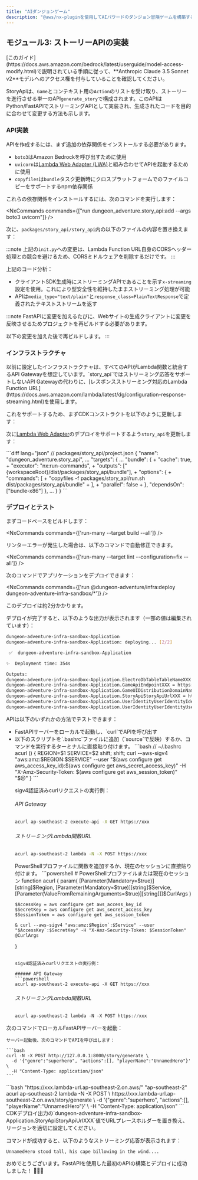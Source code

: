 ```yaml
---
title: "AIダンジョンゲーム"
description: "@aws/nx-pluginを使用してAIパワードのダンジョン冒険ゲームを構築する方法のチュートリアル。"
---
```






## モジュール3: ストーリーAPIの実装

<Aside type="caution">
[このガイド](https://docs.aws.amazon.com/bedrock/latest/userguide/model-access-modify.html)で説明されている手順に従って、**Anthropic Claude 3.5 Sonnet v2**モデルへのアクセス権を付与していることを確認してください。
</Aside>

StoryApiは、`Game`とコンテキスト用の`Action`のリストを受け取り、ストーリーを進行させる単一のAPI`generate_story`で構成されます。このAPIはPython/FastAPIでストリーミングAPIとして実装され、生成されたコードを目的に合わせて変更する方法も示します。

### API実装

APIを作成するには、まず追加の依存関係をインストールする必要があります。

- `boto3`はAmazon Bedrockを呼び出すために使用
- `uvicorn`は[Lambda Web Adapter (LWA)](https://github.com/awslabs/aws-lambda-web-adapter)と組み合わせてAPIを起動するために使用
- `copyfiles`は`bundle`タスク更新時にクロスプラットフォームでのファイルコピーをサポートするnpm依存関係

これらの依存関係をインストールするには、次のコマンドを実行します：

<NxCommands commands={["run dungeon_adventure.story_api:add --args boto3 uvicorn"]} />
<InstallCommand pkg="copyfiles" dev />

次に、`packages/story_api/story_api`内の以下のファイルの内容を置き換えます：

<Tabs>
<TabItem label="main.py">
<E2ECode path="dungeon-adventure/3/main.py.template" lang="python" />
</TabItem>
<TabItem label="init.py">
<E2ECode path="dungeon-adventure/3/init.py.template" lang="python" />

:::note
上記の`init.py`への変更は、Lambda Function URL自身のCORSヘッダー処理との競合を避けるため、CORSミドルウェアを削除するだけです。
:::

</TabItem>
</Tabs>

上記のコード分析：

- クライアントSDK生成時にストリーミングAPIであることを示す`x-streaming`設定を使用。これにより型安全性を維持したままストリーミング処理が可能
- APIは`media_type="text/plain"`と`response_class=PlainTextResponse`で定義されたテキストストリームを返す

:::note
FastAPIに変更を加えるたびに、Webサイトの生成クライアントに変更を反映させるためプロジェクトを再ビルドする必要があります。

以下の変更を加えた後で再ビルドします。
:::

### インフラストラクチャ

<Link path="get_started/tutorials/dungeon-game/1#game-ui-infrastructure">以前に設定したインフラストラクチャ</Link>は、すべてのAPIがLambda関数と統合するAPI Gatewayを想定しています。`story_api`ではストリーミング応答をサポートしないAPI Gatewayの代わりに、[レスポンスストリーミング対応のLambda Function URL](https://docs.aws.amazon.com/lambda/latest/dg/configuration-response-streaming.html)を使用します。

これをサポートするため、まずCDKコンストラクトを以下のように更新します：

<Tabs>
<TabItem label="story-api.ts">
<E2ECode path="dungeon-adventure/3/story-api.ts.template" lang="typescript" />
</TabItem>
<TabItem label="application-stack.ts">
<E2EDiff before="dungeon-adventure/2/stacks/application-stack.ts.template" after="dungeon-adventure/3/application-stack.ts.template" lang="typescript" />
</TabItem>
</Tabs>

次に[Lambda Web Adapter](https://github.com/awslabs/aws-lambda-web-adapter)のデプロイをサポートするよう`story_api`を更新します：

<Tabs>
<TabItem label="run.sh">
<E2ECode path="dungeon-adventure/3/run.sh.template" lang="bash" />
</TabItem>
<TabItem label="project.json">
```diff lang="json"
// packages/story_api/project.json
{
  "name": "dungeon_adventure.story_api",
  ...
  "targets": {
    ...
    "bundle": {
+      "cache": true,
+      "executor": "nx:run-commands",
+      "outputs": ["{workspaceRoot}/dist/packages/story_api/bundle"],
+      "options": {
+        "commands": [
+          "copyfiles -f packages/story_api/run.sh dist/packages/story_api/bundle"
+        ],
+        "parallel": false
+      },
      "dependsOn": ["bundle-x86"]
    },
    ...
  }
}
```
</TabItem>
</Tabs>

### デプロイとテスト

まずコードベースをビルドします：

<NxCommands commands={['run-many --target build --all']} />

<Aside type="tip">
リンターエラーが発生した場合は、以下のコマンドで自動修正できます。

<NxCommands commands={['run-many --target lint --configuration=fix --all']} />
</Aside>

次のコマンドでアプリケーションをデプロイできます：

<NxCommands commands={['run @dungeon-adventure/infra:deploy dungeon-adventure-infra-sandbox/*']} />

このデプロイは約2分かかります。

デプロイが完了すると、以下のような出力が表示されます（一部の値は編集されています）：

```bash
dungeon-adventure-infra-sandbox-Application
dungeon-adventure-infra-sandbox-Application: deploying... [2/2]

 ✅  dungeon-adventure-infra-sandbox-Application

✨  Deployment time: 354s

Outputs:
dungeon-adventure-infra-sandbox-Application.ElectroDbTableTableNameXXX = dungeon-adventure-infra-sandbox-Application-ElectroDbTableXXX-YYY
dungeon-adventure-infra-sandbox-Application.GameApiEndpointXXX = https://xxx.execute-api.region.amazonaws.com/prod/
dungeon-adventure-infra-sandbox-Application.GameUIDistributionDomainNameXXX = xxx.cloudfront.net
dungeon-adventure-infra-sandbox-Application.StoryApiStoryApiUrlXXX = https://xxx.lambda-url.ap-southeast-2.on.aws/
dungeon-adventure-infra-sandbox-Application.UserIdentityUserIdentityIdentityPoolIdXXX = region:xxx
dungeon-adventure-infra-sandbox-Application.UserIdentityUserIdentityUserPoolIdXXX = region_xxx
```

APIは以下のいずれかの方法でテストできます：
<ul>
<li>FastAPIサーバーをローカルで起動し、`curl`でAPIを呼び出す</li>
<li>
<Drawer title="Sigv4対応curl" trigger="デプロイ済みAPIをsigv4対応curlで直接呼び出す">

<Tabs>
  <TabItem label="Bash/Linux/macOS">
以下のスクリプトを`.bashrc`ファイルに追加（`source`で反映）するか、コマンドを実行するターミナルに直接貼り付けます。
```bash
// ~/.bashrc
acurl () {
    REGION=$1
    SERVICE=$2
    shift; shift;
    curl --aws-sigv4 "aws:amz:$REGION:$SERVICE" --user "$(aws configure get aws_access_key_id):$(aws configure get aws_secret_access_key)" -H "X-Amz-Security-Token: $(aws configure get aws_session_token)" "$@"
}
```

sigv4認証済みcurlリクエストの実行例：

###### API Gateway
```bash
acurl ap-southeast-2 execute-api -X GET https://xxx
```

###### ストリーミングLambda関数URL
```bash
acurl ap-southeast-2 lambda -N -X POST https://xxx
```
  </TabItem>
  <TabItem label="Windows PowerShell">
PowerShellプロファイルに関数を追加するか、現在のセッションに直接貼り付けます。
```powershell
# PowerShellプロファイルまたは現在のセッション
function acurl {
    param(
        [Parameter(Mandatory=$true)][string]$Region,
        [Parameter(Mandatory=$true)][string]$Service,
        [Parameter(ValueFromRemainingArguments=$true)][string[]]$CurlArgs
    )

    $AccessKey = aws configure get aws_access_key_id
    $SecretKey = aws configure get aws_secret_access_key
    $SessionToken = aws configure get aws_session_token

    & curl --aws-sigv4 "aws:amz:$Region`:$Service" --user "$AccessKey`:$SecretKey" -H "X-Amz-Security-Token: $SessionToken" @CurlArgs
}
```

sigv4認証済みcurlリクエストの実行例：

###### API Gateway
```powershell
acurl ap-southeast-2 execute-api -X GET https://xxx
```

###### ストリーミングLambda関数URL
```powershell
acurl ap-southeast-2 lambda -N -X POST https://xxx
```
  </TabItem>
</Tabs>

</Drawer>
</li>
</ul>

<Tabs>
  <TabItem label="ローカル">
  次のコマンドでローカルFastAPIサーバーを起動：
    <NxCommands commands={["run dungeon_adventure.story_api:serve"]} />

    サーバー起動後、次のコマンドでAPIを呼び出します：

    ```bash
    curl -N -X POST http://127.0.0.1:8000/story/generate \
      -d '{"genre":"superhero", "actions":[], "playerName":"UnnamedHero"}' \
      -H "Content-Type: application/json"
    ```
  </TabItem>
  <TabItem label="デプロイ済み">
```bash "https://xxx.lambda-url.ap-southeast-2.on.aws/" "ap-southeast-2"
acurl ap-southeast-2 lambda -N -X POST \
  https://xxx.lambda-url.ap-southeast-2.on.aws/story/generate \
  -d '{"genre":"superhero", "actions":[], "playerName":"UnnamedHero"}' \
  -H "Content-Type: application/json"
```
    <Aside type="caution">
    CDKデプロイ出力の`dungeon-adventure-infra-sandbox-Application.StoryApiStoryApiUrlXXX`値でURLプレースホルダーを置き換え、リージョンを適切に設定してください。
    </Aside>
  </TabItem>
</Tabs>

コマンドが成功すると、以下のようなストリーミング応答が表示されます：

```
UnnamedHero stood tall, his cape billowing in the wind....
```

おめでとうございます。FastAPIを使用した最初のAPIの構築とデプロイに成功しました！ 🎉🎉🎉